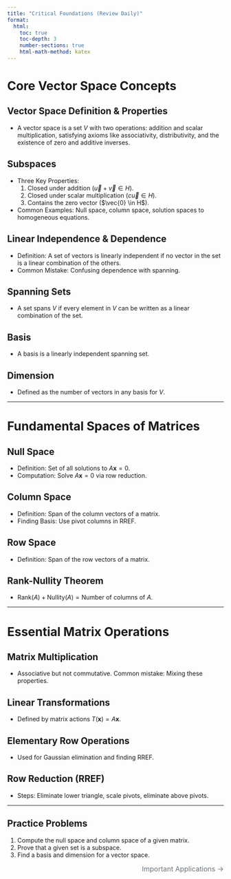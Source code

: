 ```yaml
---
title: "Critical Foundations (Review Daily)"
format:
  html:
    toc: true
    toc-depth: 3
    number-sections: true
    html-math-method: katex
---
```


# Core Vector Space Concepts

## Vector Space Definition & Properties
- A vector space is a set $V$ with two operations: addition and scalar multiplication, satisfying axioms like associativity, distributivity, and the existence of zero and additive inverses.

## Subspaces
- Three Key Properties: 
  1. Closed under addition ($\vec{u} + \vec{v} \in H$).
  2. Closed under scalar multiplication ($c\vec{u} \in H$).
  3. Contains the zero vector ($\vec{0} \in H$).
- Common Examples: Null space, column space, solution spaces to homogeneous equations.

## Linear Independence & Dependence
- Definition: A set of vectors is linearly independent if no vector in the set is a linear combination of the others.
- Common Mistake: Confusing dependence with spanning.

## Spanning Sets
- A set spans $V$ if every element in $V$ can be written as a linear combination of the set.

## Basis
- A basis is a linearly independent spanning set.

## Dimension
- Defined as the number of vectors in any basis for $V$.

---

# Fundamental Spaces of Matrices

## Null Space
- Definition: Set of all solutions to $A\mathbf{x} = 0$.
- Computation: Solve $A\mathbf{x} = 0$ via row reduction.

## Column Space
- Definition: Span of the column vectors of a matrix.
- Finding Basis: Use pivot columns in RREF.

## Row Space
- Definition: Span of the row vectors of a matrix.

## Rank-Nullity Theorem
- $\text{Rank}(A) + \text{Nullity}(A) = \text{Number of columns of } A$.

---

# Essential Matrix Operations

## Matrix Multiplication
- Associative but not commutative. Common mistake: Mixing these properties.

## Linear Transformations
- Defined by matrix actions $T(\mathbf{x}) = A\mathbf{x}$.

## Elementary Row Operations
- Used for Gaussian elimination and finding RREF.

## Row Reduction (RREF)
- Steps: Eliminate lower triangle, scale pivots, eliminate above pivots.

---

## Practice Problems
1. Compute the null space and column space of a given matrix.
2. Prove that a given set is a subspace.
3. Find a basis and dimension for a vector space.

<div style="text-align: right;">
  <a href="semi_daily_review.qmd" style="font-size: 16px; color: #6c757d; text-decoration: none;">Important Applications →</a>
</div>
